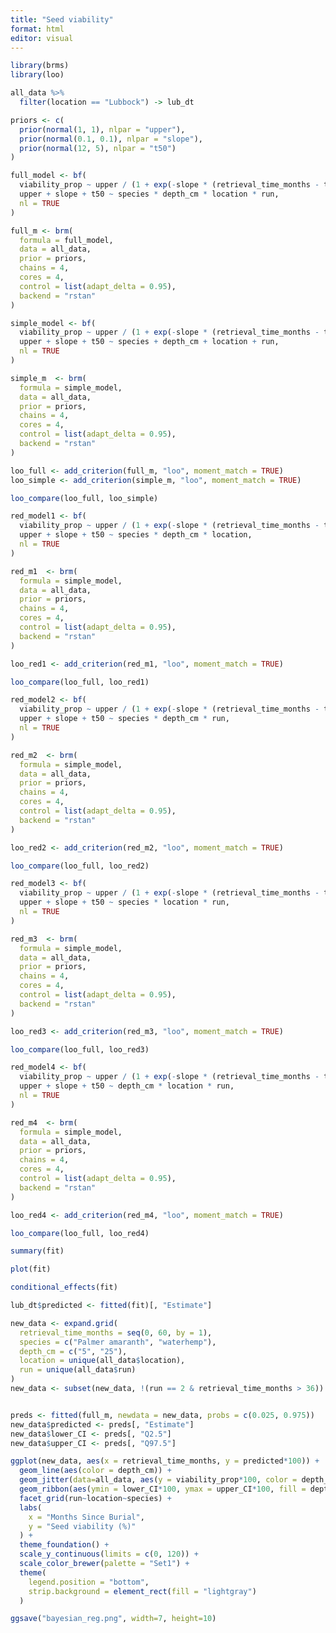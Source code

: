 ```yaml
---
title: "Seed viability"
format: html
editor: visual
---
```


```r
library(brms)
library(loo)
```




```r
all_data %>% 
  filter(location == "Lubbock") -> lub_dt
```


```r
priors <- c(
  prior(normal(1, 1), nlpar = "upper"),
  prior(normal(0.1, 0.1), nlpar = "slope"),
  prior(normal(12, 5), nlpar = "t50")
)
```

```r
full_model <- bf(
  viability_prop ~ upper / (1 + exp(-slope * (retrieval_time_months - t50))),
  upper + slope + t50 ~ species * depth_cm * location * run,
  nl = TRUE
)
```

```r
full_m <- brm(
  formula = full_model,
  data = all_data,
  prior = priors,
  chains = 4,
  cores = 4,
  control = list(adapt_delta = 0.95),
  backend = "rstan"
)
```


```r
simple_model <- bf(
  viability_prop ~ upper / (1 + exp(-slope * (retrieval_time_months - t50))),
  upper + slope + t50 ~ species + depth_cm + location + run,
  nl = TRUE
)
```


```r
simple_m  <- brm(
  formula = simple_model,
  data = all_data,
  prior = priors,
  chains = 4,
  cores = 4,
  control = list(adapt_delta = 0.95),
  backend = "rstan"
)
```

```r
loo_full <- add_criterion(full_m, "loo", moment_match = TRUE)
loo_simple <- add_criterion(simple_m, "loo", moment_match = TRUE)

loo_compare(loo_full, loo_simple)
```



```r
red_model1 <- bf(
  viability_prop ~ upper / (1 + exp(-slope * (retrieval_time_months - t50))),
  upper + slope + t50 ~ species * depth_cm * location,
  nl = TRUE
)
```


```r
red_m1  <- brm(
  formula = simple_model,
  data = all_data,
  prior = priors,
  chains = 4,
  cores = 4,
  control = list(adapt_delta = 0.95),
  backend = "rstan"
)
```

```r
loo_red1 <- add_criterion(red_m1, "loo", moment_match = TRUE)

loo_compare(loo_full, loo_red1)
```

```r
red_model2 <- bf(
  viability_prop ~ upper / (1 + exp(-slope * (retrieval_time_months - t50))),
  upper + slope + t50 ~ species * depth_cm * run,
  nl = TRUE
)
```


```r
red_m2  <- brm(
  formula = simple_model,
  data = all_data,
  prior = priors,
  chains = 4,
  cores = 4,
  control = list(adapt_delta = 0.95),
  backend = "rstan"
)
```

```r
loo_red2 <- add_criterion(red_m2, "loo", moment_match = TRUE)

loo_compare(loo_full, loo_red2)
```


```r
red_model3 <- bf(
  viability_prop ~ upper / (1 + exp(-slope * (retrieval_time_months - t50))),
  upper + slope + t50 ~ species * location * run,
  nl = TRUE
)
```


```r
red_m3  <- brm(
  formula = simple_model,
  data = all_data,
  prior = priors,
  chains = 4,
  cores = 4,
  control = list(adapt_delta = 0.95),
  backend = "rstan"
)
```


```r
loo_red3 <- add_criterion(red_m3, "loo", moment_match = TRUE)

loo_compare(loo_full, loo_red3)
```


```r
red_model4 <- bf(
  viability_prop ~ upper / (1 + exp(-slope * (retrieval_time_months - t50))),
  upper + slope + t50 ~ depth_cm * location * run,
  nl = TRUE
)
```


```r
red_m4  <- brm(
  formula = simple_model,
  data = all_data,
  prior = priors,
  chains = 4,
  cores = 4,
  control = list(adapt_delta = 0.95),
  backend = "rstan"
)
```


```r
loo_red4 <- add_criterion(red_m4, "loo", moment_match = TRUE)

loo_compare(loo_full, loo_red4)
```









```r
summary(fit)
```


```r
plot(fit)
```


```r
conditional_effects(fit)
```

```r
lub_dt$predicted <- fitted(fit)[, "Estimate"]
```

```r
new_data <- expand.grid(
  retrieval_time_months = seq(0, 60, by = 1),
  species = c("Palmer amaranth", "waterhemp"),
  depth_cm = c("5", "25"),
  location = unique(all_data$location),
  run = unique(all_data$run)
)
new_data <- subset(new_data, !(run == 2 & retrieval_time_months > 36))


preds <- fitted(full_m, newdata = new_data, probs = c(0.025, 0.975))
new_data$predicted <- preds[, "Estimate"]
new_data$lower_CI <- preds[, "Q2.5"]
new_data$upper_CI <- preds[, "Q97.5"]
```



```r
ggplot(new_data, aes(x = retrieval_time_months, y = predicted*100)) +
  geom_line(aes(color = depth_cm)) +
  geom_jitter(data=all_data, aes(y = viability_prop*100, color = depth_cm), alpha = 0.1) +
  geom_ribbon(aes(ymin = lower_CI*100, ymax = upper_CI*100, fill = depth_cm), alpha = 0.2) +
  facet_grid(run~location~species) +
  labs(
    x = "Months Since Burial",
    y = "Seed viability (%)"
  ) +
  theme_foundation() +
  scale_y_continuous(limits = c(0, 120)) +
  scale_color_brewer(palette = "Set1") +
  theme(
    legend.position = "bottom",
    strip.background = element_rect(fill = "lightgray")
  )

ggsave("bayesian_reg.png", width=7, height=10)

```
























